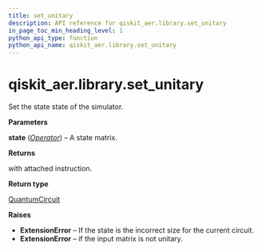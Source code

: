 ```yaml
---
title: set_unitary
description: API reference for qiskit_aer.library.set_unitary
in_page_toc_min_heading_level: 1
python_api_type: function
python_api_name: qiskit_aer.library.set_unitary
---
```


# qiskit\_aer.library.set\_unitary

<Function id="qiskit_aer.library.set_unitary" isDedicatedPage={true} github="https://github.com/qiskit/qiskit-aer/tree/stable/0.12/qiskit_aer/library/set_instructions/set_unitary.py" signature="set_unitary(self, state)">
  Set the state state of the simulator.

  **Parameters**

  **state** ([*Operator*](qiskit.quantum_info.Operator "qiskit.quantum_info.Operator")) – A state matrix.

  **Returns**

  with attached instruction.

  **Return type**

  [QuantumCircuit](qiskit.circuit.QuantumCircuit "qiskit.circuit.QuantumCircuit")

  **Raises**

  *   **ExtensionError** – If the state is the incorrect size for the current circuit.
  *   **ExtensionError** – if the input matrix is not unitary.
</Function>

